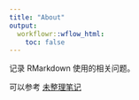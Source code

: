 ```yaml
---
title: "About"
output:
  workflowr::wflow_html:
    toc: false
---
```


记录 RMarkdown 使用的相关问题。

可以参考 [未整理笔记](unsort.md)
